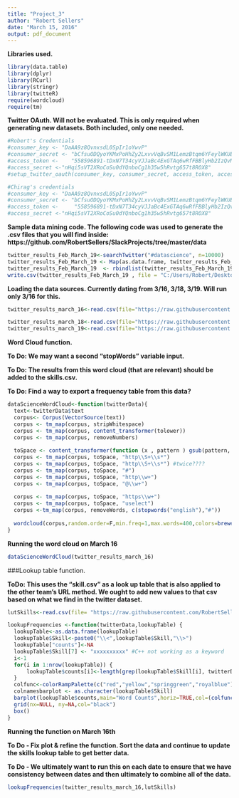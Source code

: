 ```yaml
---
title: "Project_3"
author: "Robert Sellers"
date: "March 15, 2016"
output: pdf_document
---
```


**Libraries used.** 

```r
library(data.table)
library(dplyr)
library(RCurl)
library(stringr)
library(twitteR)
require(wordcloud)
require(tm)
```

**Twitter OAuth. Will not be evaluated. This is only required when generating new datasets. Both included, only one needed.** 

```r
#Robert's Credentials
#consumer_key <- "DaAA9z8QvnxsdL0SpIr1oYwvP"
#consumer_secret <- "bCfsuODQyoYKMxPoHhZy2LxvvVqBvSM1LemzBtqm6YFeylWKUE"
#access_token <- 	"558596891-tDxN7T34cyVJJaBc4ExGTAq6wRfFBBlyHb2IzQvM"
#access_secret <-"nHqi5sVT2XRoCoSu0dYQnboCg1h35w5hRvtg657t8ROX8"
#setup_twitter_oauth(consumer_key, consumer_secret, access_token, access_secret)

#Chirag's credentials
#consumer_key <- "DaAA9z8QvnxsdL0SpIr1oYwvP"
#consumer_secret <- "bCfsuODQyoYKMxPoHhZy2LxvvVqBvSM1LemzBtqm6YFeylWKUE"
#access_token <-     "558596891-tDxN7T34cyVJJaBc4ExGTAq6wRfFBBlyHb2IzQvM"
#access_secret <-"nHqi5sVT2XRoCoSu0dYQnboCg1h35w5hRvtg657t8ROX8"
```

**Sample data mining code. The following code was used to generate the .csv files that you will find inside: https://github.com/RobertSellers/SlackProjects/tree/master/data**

```r
twitter_results_Feb_March_19<-searchTwitter("#datascience", n=10000)
twitter_results_Feb_March_19 <- Map(as.data.frame, twitter_results_Feb_March_19 )
twitter_results_Feb_March_19  <- rbindlist(twitter_results_Feb_March_19  )
write.csv(twitter_results_Feb_March_19 , file = "C:/Users/Robert/Desktop/CUNY/GitHub/R/data/twitter_results_Feb_March_19.csv")
```

**Loading the data sources.  Currently dating from 3/16, 3/18, 3/19.  Will run only 3/16 for this.**

```r
twitter_results_march_16<-read.csv(file="https://raw.githubusercontent.com/RobertSellers/SlackProjects/master/data/twitter_results_March_16.csv", header=TRUE, sep=",")
```
```r
twitter_results_march_18<-read.csv(file="https://raw.githubusercontent.com/RobertSellers/SlackProjects/master/data/twitter_results_March_18.csv", header=TRUE, sep=",")
twitter_results_march_19<-read.csv(file="https://raw.githubusercontent.com/RobertSellers/SlackProjects/master/data/twitter_results_March_19.csv", header=TRUE, sep=",")
```


**Word Cloud function.**

**To Do: We may want a second "stopWords" variable input.** 

**To Do: The results from this word cloud (that are relevant) should be added to the skills.csv.**  

**To Do: Find a way to export a frequency table from this data?** 

```r
dataScienceWordCloud<-function(twitterData){
  text<-twitterData$text
  corpus<- Corpus(VectorSource(text))
  corpus <- tm_map(corpus, stripWhitespace)
  corpus <- tm_map(corpus, content_transformer(tolower))
  corpus <- tm_map(corpus, removeNumbers)
  
  toSpace <- content_transformer(function (x , pattern ) gsub(pattern, " ", x))
  corpus <- tm_map(corpus, toSpace, "http\\S+\\s*")
  corpus <- tm_map(corpus, toSpace, "http\\S+\\s*") #twice????
  corpus <- tm_map(corpus, toSpace, "#")
  corpus <- tm_map(corpus, toSpace, "http\\w+")
  corpus <- tm_map(corpus, toSpace, "@\\w+")
  
  corpus <- tm_map(corpus, toSpace, "https\\w+")
  corpus <- tm_map(corpus, toSpace, "uselect")
  corpus <-tm_map(corpus, removeWords, c(stopwords("english"),"#"))
  
  wordcloud(corpus,random.order=F,min.freq=1,max.words=400,colors=brewer.pal(8, "Dark2"))
}
```

**Running the word cloud on March 16**

```r
dataScienceWordCloud(twitter_results_march_16)
```


###Lookup table function.  

**ToDo: This uses the "skill.csv" as a look up table that is also applied to the other team's URL method. We ought to add new values to that csv based on what we find in the twitter dataset.**


```r

lutSkills<-read.csv(file= "https://raw.githubusercontent.com/RobertSellers/SlackProjects/master/data/skills.csv", header=TRUE, sep=",") 

lookupFrequencies <-function(twitterData,lookupTable) {
  lookupTable<-as.data.frame(lookupTable)
  lookupTable$Skill<-paste0("\\<",lookupTable$Skill,"\\>")
  lookupTable["counts"]<-NA
  lookupTable$Skill[7] <- "xxxxxxxxxx" #C++ not working as a keyword
  i<-1
  for(i in 1:nrow(lookupTable)) {
      lookupTable$counts[i]<-length(grep(lookupTable$Skill[i], twitterData$text))
  }
  colfunc<-colorRampPalette(c("red","yellow","springgreen","royalblue"))
  colnamesbarplot <- as.character(lookupTable$Skill)
  barplot(lookupTable$counts,main="Word Counts",horiz=TRUE,col=(colfunc(50)),axes=TRUE, names.arg=colnamesbarplot, cex.names=0.5, las=1, xlim=c(0,30))
  grid(nx=NULL, ny=NA,col="black")
  box()
}
```

**Running the function on March 16th**

**To Do - Fix plot & refine the function. Sort the data and continue to update the skills lookup table to get better data.**

**To Do - We ultimately want to run this on each date to ensure that we have consistency between dates and then ultimately to combine all of the data.**

```r
lookupFrequencies(twitter_results_march_16,lutSkills)
```